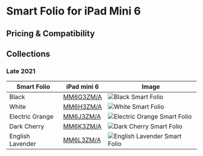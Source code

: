 
# Smart Folio for iPad Mini 6

## Pricing & Compatibility

## Collections

### Late 2021

| Smart Folio | iPad mini 6 | Image |
| --- | --- | --- |
| Black | [MM6G3ZM/A](/ipad_mini6/MM6G3) | ![Black Smart Folio](/everyphone/MM6G3.png) |
| White | [MM6H3ZM/A](/ipad_mini6/MM6H3) | ![White Smart Folio](/everyphone/MM6H3.png) |
| Electric Orange | [MM6J3ZM/A](/ipad_mini6/MM6J3) | ![Electric Orange Smart Folio](/everyphone/MM6J3.png) |
| Dark Cherry | [MM6K3ZM/A](/ipad_mini6/MM6K3) | ![Dark Cherry Smart Folio](/everyphone/MM6K3.png) |
| English Lavender | [MM6L3ZM/A](/ipad_mini6/MM6L3) | ![English Lavender Smart Folio](/everyphone/MM6L3.png) |
